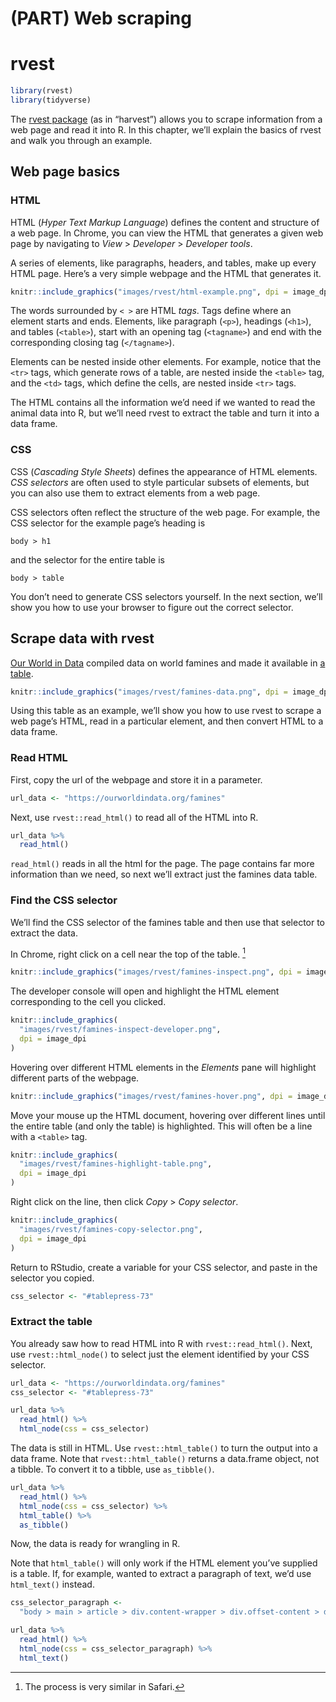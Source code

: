 
# (PART) Web scraping {-} 

# rvest

```r
library(rvest)
library(tidyverse)
```

The [rvest package](https://rvest.tidyverse.org/index.html) (as in "harvest") allows you to scrape information from a web page and read it into R. In this chapter, we'll explain the basics of rvest and walk you through an example. 

## Web page basics

### HTML

HTML (_Hyper Text Markup Language_) defines the content and structure of a web page. In Chrome, you can view the HTML that generates a given web page by navigating to _View_ > _Developer_ > _Developer tools_.

A series of elements, like paragraphs, headers, and tables, make up every HTML page. Here's a very simple webpage and the HTML that generates it. 

```r
knitr::include_graphics("images/rvest/html-example.png", dpi = image_dpi)
```

The words surrounded by `< >` are HTML _tags_. Tags define where an element starts and ends. Elements, like paragraph (`<p>`), headings (`<h1>`), and tables (`<table>`), start with an opening tag (`<tagname>`) and end with the corresponding closing tag (`</tagname>`).

Elements can be nested inside other elements. For example, notice that the `<tr>` tags,  which generate rows of a table, are nested inside the `<table>` tag, and the `<td>` tags, which define the cells, are nested inside `<tr>` tags. 

The HTML contains all the information we'd need if we wanted to read the animal data into R, but we'll need rvest to extract the table and turn it into a data frame.

### CSS

CSS (_Cascading Style Sheets_) defines the appearance of HTML elements. _CSS selectors_ are often used to style particular subsets of elements, but you can also use them to extract elements from a web page. 

CSS selectors often reflect the structure of the web page. For example, the CSS selector for the example page's heading is

`body > h1`

and the selector for the entire table is 

`body > table`

You don't need to generate CSS selectors yourself. In the next section, we'll show you how to use your browser to figure out the correct selector.

## Scrape data with rvest

[Our World in Data](https://ourworldindata.org) compiled data on world famines and made it available in [a table](https://ourworldindata.org/famines#the-our-world-in-data-dataset-of-famines). 

```r
knitr::include_graphics("images/rvest/famines-data.png", dpi = image_dpi)
```

Using this table as an example, we'll show you how to use rvest to scrape a web page's HTML, read in a particular element, and then convert HTML to a data frame.

### Read HTML

First, copy the url of the webpage and store it in a parameter.

```r
url_data <- "https://ourworldindata.org/famines"
```

Next, use `rvest::read_html()` to read all of the HTML into R.

```r
url_data %>% 
  read_html()
```

`read_html()` reads in all the html for the page. The page contains far more information than we need, so next we'll extract just the famines data table. 

### Find the CSS selector

We'll find the CSS selector of the famines table and then use that selector to extract the data. 

In Chrome, right click on a cell near the top of the table. ^[The process is very similar in Safari.]

```r
knitr::include_graphics("images/rvest/famines-inspect.png", dpi = image_dpi)
```

The developer console will open and highlight the HTML element corresponding to the cell you clicked.

```r
knitr::include_graphics(
  "images/rvest/famines-inspect-developer.png", 
  dpi = image_dpi
)
```

Hovering over different HTML elements in the _Elements_ pane will highlight different parts of the webpage.

```r
knitr::include_graphics("images/rvest/famines-hover.png", dpi = image_dpi)
```

Move your mouse up the HTML document, hovering over different lines until the entire table (and only the table) is highlighted. This will often be a line with a `<table>` tag.

```r
knitr::include_graphics(
  "images/rvest/famines-highlight-table.png", 
  dpi = image_dpi
)
```

Right click on the line, then click _Copy_ > _Copy selector_.

```r
knitr::include_graphics(
  "images/rvest/famines-copy-selector.png", 
  dpi = image_dpi
)
```

Return to RStudio, create a variable for your CSS selector, and paste in the selector you copied.

```r
css_selector <- "#tablepress-73"
```

### Extract the table

You already saw how to read HTML into R with `rvest::read_html()`. Next, use `rvest::html_node()` to select just the element identified by your CSS selector. 

```r
url_data <- "https://ourworldindata.org/famines"
css_selector <- "#tablepress-73"

url_data %>% 
  read_html() %>% 
  html_node(css = css_selector) 
```

The data is still in HTML. Use `rvest::html_table()` to turn the output into a data frame. Note that `rvest::html_table()` returns a data.frame  object, not a tibble. To convert it to a tibble, use `as_tibble()`.

```r
url_data %>% 
  read_html() %>% 
  html_node(css = css_selector) %>% 
  html_table() %>% 
  as_tibble()
```

Now, the data is ready for wrangling in R.

Note that `html_table()` will only work if the HTML element you've supplied is a table. If, for example, wanted to extract a paragraph of text, we'd use `html_text()` instead.

```r
css_selector_paragraph <- 
  "body > main > article > div.content-wrapper > div.offset-content > div > div > section:nth-child(1) > div > div:nth-child(1) > p:nth-child(9)"

url_data %>% 
  read_html() %>% 
  html_node(css = css_selector_paragraph) %>% 
  html_text()
```

